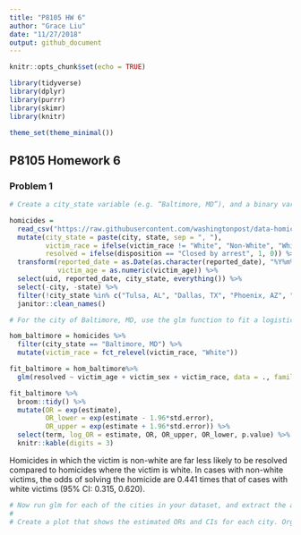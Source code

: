```yaml
---
title: "P8105 HW 6"
author: "Grace Liu"
date: "11/27/2018"
output: github_document
---
```


```r
knitr::opts_chunk$set(echo = TRUE)

library(tidyverse)
library(dplyr)
library(purrr)
library(skimr)
library(knitr)

theme_set(theme_minimal())
```

## P8105 Homework 6

### Problem 1
```r
# Create a city_state variable (e.g. “Baltimore, MD”), and a binary variable indicating whether the homicide is solved. Omit cities Dallas, TX; Phoenix, AZ; and Kansas City, MO – these don’t report victim race. Also omit Tulsa, AL – this is a data entry mistake. Modifiy victim_race to have categories white and non-white, with white as the reference category. Be sure that victim_age is numeric.

homicides = 
  read_csv("https://raw.githubusercontent.com/washingtonpost/data-homicides/master/homicide-data.csv") %>% 
  mutate(city_state = paste(city, state, sep = ", "),
         victim_race = ifelse(victim_race != "White", "Non-White", "White"),
         resolved = ifelse(disposition == "Closed by arrest", 1, 0)) %>% 
  transform(reported_date = as.Date(as.character(reported_date), "%Y%m%d"), 
            victim_age = as.numeric(victim_age)) %>% 
  select(uid, reported_date, city_state, everything()) %>% 
  select(-city, -state) %>% 
  filter(!city_state %in% c("Tulsa, AL", "Dallas, TX", "Phoenix, AZ", "Kansas City, MO")) %>% 
  janitor::clean_names()
```

```r
# For the city of Baltimore, MD, use the glm function to fit a logistic regression with resolved vs unresolved as the outcome and victim age, sex and race (as just defined) as predictors. Save the output of glm as an R object; apply the broom::tidy to this object; and obtain the estimate and confidence interval of the adjusted odds ratio for solving homicides comparing non-white victims to white victims keeping all other variables fixed.

hom_baltimore = homicides %>% 
  filter(city_state == "Baltimore, MD") %>% 
  mutate(victim_race = fct_relevel(victim_race, "White"))

fit_baltimore = hom_baltimore%>% 
  glm(resolved ~ victim_age + victim_sex + victim_race, data = ., family = binomial()) 

fit_baltimore %>% 
  broom::tidy() %>% 
  mutate(OR = exp(estimate),
         OR_lower = exp(estimate - 1.96*std.error),
         OR_upper = exp(estimate + 1.96*std.error)) %>%
  select(term, log_OR = estimate, OR, OR_upper, OR_lower, p.value) %>% 
  knitr::kable(digits = 3)
```

Homicides in which the victim is non-white are far less likely to be resolved compared to homicides where the victim is white. In cases with non-white victims, the odds of solving the homicide are 0.441 times that of cases with white victims (95% CI: 0.315, 0.620).

```r
# Now run glm for each of the cities in your dataset, and extract the adjusted odds ratio (and CI) for solving homicides comparing non-white victims to white victims. Do this within a “tidy” pipeline, making use of purrr::map, list columns, and unnest as necessary to create a dataframe with estimated ORs and CIs for each city.
# 
# Create a plot that shows the estimated ORs and CIs for each city. Organize cities according to estimated OR, and comment on the plot.
```


